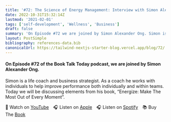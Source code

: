 ```yaml
---
title: '#72: The Science of Energy Management: Interview with Simon Alexander Ong'
date: 2022-10-31T15:32:14Z
lastmod: '2021-02-01'
tags: ['self-development', 'Wellness', 'Business']
draft: false
summary: 'On Episode #72 we are joined by Simon Alexander Ong. Simon is a life coach and business strategist. As a coach he works with individuals to help improve performance both individually and within teams. Today we will be discussing elements from his book, “Energize: Make The Most Out of Every Moment”.'
layout: PostSimple
bibliography: references-data.bib
canonicalUrl: https://tailwind-nextjs-starter-blog.vercel.app/blog/72/
---
```


#### On Episode #72 of the Book Talk Today podcast, we are joined by Simon Alexander Ong.

Simon is a life coach and business strategist. As a coach he works with individuals to help improve performance both individually and within teams. Today we will be discussing elements from his book, “Energize: Make The Most Out of Every Moment”.

🎥&nbsp;Watch on [YouTube]&emsp;🎧&nbsp;Listen on [Apple]&emsp;🎧&nbsp;Listen on [Spotify]&emsp;📚&nbsp;Buy The [Book]&emsp;

[youtube]: https://youtu.be/-sRqMicPRDc
[apple]: https://podcasts.apple.com/gb/podcast/72-energize-the-science-of-energy-management/id1525619296?i=1000584554393
[spotify]: https://open.spotify.com/episode/3IKQ0CXoKgL47hUkWhyple?si=mxS11-PZRfCZmbXNdjkHAQ
[book]: https://amzn.to/3NOtpdX
